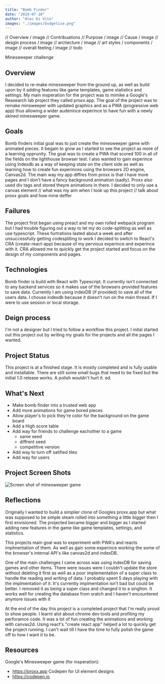 ```yaml
---
title: "Bomb Finder"
date: "2019-07-10"
author: "Alec Di Vito"
images: "./images/budgetise.png" 
---
```

// Overview
/ image
// Contribuations
// Purpose
/ image
// Cause
/ image
// desgin process
/ image
// arctiecture
/ image
// art styles / components
/ image
// overall feeling
/ image
// todo

Minesweeper challenge

## Overview
I decided to re-make minesweeper from the ground up, as well as build upon by it
adding features like game templates, game statistics and settings. My main 
insperation for the project was to mimike a Google's Reasearch lab project they 
called proxx.app. The goal of the project was to remake minsweeper with updated 
graphics and as a PWA (progressive web app) thus allowing a wider audenince 
experince to have fun with a newly skined minesweeper game.

## Goals
Bomb finders initial goal was to just create the minesweeper game with animated
pieces. It begain to grow as I started to see the project as more of a learning
opprunity.
The goal was to create a PWA that scored 100 in all of the fields on the lighthouse
browser test. I also wanted to gain experince using Indexdb as a way of keeping
state on the client side as well as learning how to create fun experinces using
the browsers 2D engine, Canvas2d. 
The main way my app diffres from proxx is that I have more pages and I don't
have a fancy background animation (sadly). Proxx also used div tags and stored
theyre animations in there. I decided to only use a canvas element
// what was my aim when I took up this project
// talk about proxx goals and how mine deffer

## Failures
The project first began using preact and my own rolled webpack program but I had
trouble figuring out a way to let my do code-splitting as well as use typescript.
These furtrations lasted about a week and after unsuccessfully getting codespliting
to work I decided to switch to React's CRA (create-react-app) because of my
pervious experince and experince with it. CRA allowed me to quickly get the
project started and focus on the design of my components and pages. 


## Technologies
Bomb finder is build with React with Typescript. It currently isn't connected to
any backend services so it makes use of the browsers provided features to save
data. Currently I am using indexDB (if provided) to save all of the users data.
I chouse indexdb because it doesn't run on the main thread. If I were to use
session or local storage. 


## Deign process
I'm not a designer but I tried to follow a workflow this project.
I inital started out this project out by writing my goals for the projects
and all the pages I wanted.




## Project Status
This project is at a finished stage. It is mostly completed and is fully
usable and installable. There are still some small bugs that need to be
fixed but the initial 1.0 release works. A polish wouldn't hurt it. ed.




## What's Next
- Make bomb finder into a trusted web app
- Add more animations for game bored pieces
- Allow player's to pick they're color for the background on the game board
- Add a High score table
- Add way for friends to challenge eachother to a game
    - same seed
    - diffrent seed
    - competitive version
- Add way to turn off satified tiles
- Add way for users 



## Project Screen Shots
![Screen shot of minesweeper game](https://raw.githubusercontent.com/AlecDivito/alecdivito.github.io/master/src/images/bomb-finder.png)


## Reflections

Originally I wanted to build a simplier clone of Googles proxx.app but what
was supposed to be simple steam rolled into something a little bigger then
I first envisioned. The projected became bigger and bigger as I started adding
new features in the game like game templates, settings, and statistics.

This projects main goal was to experiment with PWA's and reacts implmentation
of them. As well as gain some experince working the some of the browser's
internal API's like canvas2d and indexDB. 

One of the main challenges I came across was using indexDB for saving games
and other items. There were issues were I couldn't update the store without
deleting it first as well as a poor implementation of a super class to handle
the reading and writing of data. I probably spent 5 days playing with the
implmentation of it. It's currently implmentation isn't bad but could be better.
I removed it as being a super class and changed it to a singlton. It works well
for creating the database from sratch and I haven't encountered anymore issues with it

At the end of the day this project is a completed project that I'm really proud
to show people. I learnt alot about chrome dev tools and profiling my perforamce
code. It was a lot of fun creating the animations and working with canvas2d. Using
react's "create react app" helped a lot to quickly get the project running. I 
can't wait till I have the time to fully polish the game off to how I want it to be.

## Resources
Google's Minesweeper game (for insperation):
- https://proxx.app
Codepen for UI element designs
- https://codepen.io